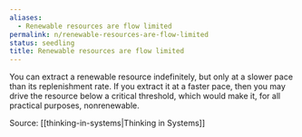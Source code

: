 ```yaml
---
aliases:
  - Renewable resources are flow limited
permalink: n/renewable-resources-are-flow-limited
status: seedling
title: Renewable resources are flow limited
---
```

You can extract a renewable resource indefinitely, but only at a slower pace than its replenishment rate. If you extract it at a faster pace, then you may drive the resource below a critical threshold, which would make it, for all practical purposes, nonrenewable.

Source: [[thinking-in-systems|Thinking in Systems]]
